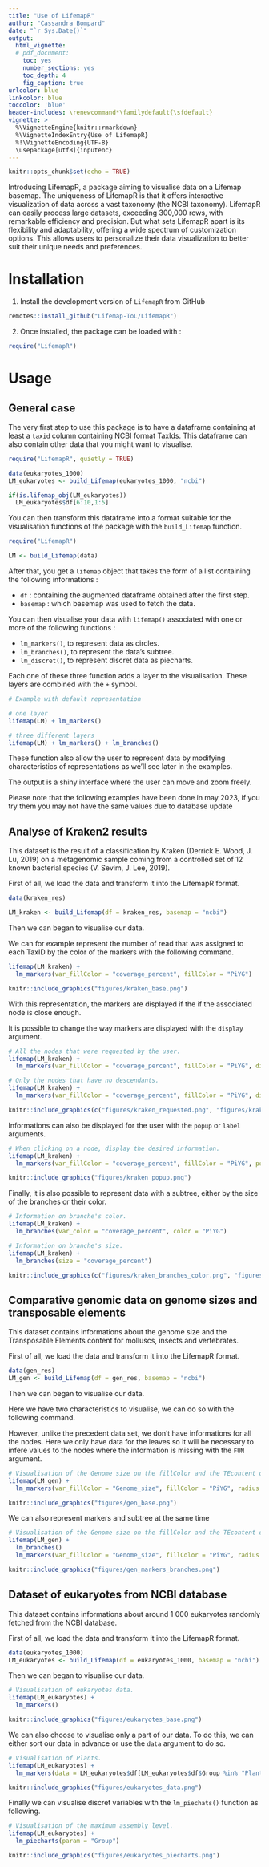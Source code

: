 ```yaml
---
title: "Use of LifemapR"
author: "Cassandra Bompard"
date: "`r Sys.Date()`"
output:
  html_vignette:
  # pdf_document:
    toc: yes
    number_sections: yes
    toc_depth: 4
    fig_caption: true
urlcolor: blue
linkcolor: blue
toccolor: 'blue'
header-includes: \renewcommand*\familydefault{\sfdefault} 
vignette: >
  %\VignetteEngine{knitr::rmarkdown}
  %\VignetteIndexEntry{Use of LifemapR} 
  %!\VignetteEncoding{UTF-8}
  \usepackage[utf8]{inputenc}
---
```


```r
knitr::opts_chunk$set(echo = TRUE)
```

Introducing LifemapR, a package aiming to visualise data on a Lifemap basemap. The uniqueness of LifemapR is that it offers interactive visualization of data across a vast taxonomy (the NCBI taxonomy). LifemapR can easily process large datasets, exceeding 300,000 rows, with remarkable efficiency and precision. 
But what sets LifemapR apart is its flexibility and adaptability, offering a wide spectrum of customization options. This allows users to personalize their data visualization to better suit their unique needs and preferences. 


# Installation

1. Install the development version of `LifemapR` from GitHub

```r
remotes::install_github("Lifemap-ToL/LifemapR")
```

2. Once installed, the package can be loaded with : 
```r
require("LifemapR")
```

# Usage

## General case

The very first step to use this package is to have a dataframe containing at least a ```taxid``` column containing NCBI format TaxIds. This dataframe can also contain other data that you might want to visualise.

```r
require("LifemapR", quietly = TRUE)

data(eukaryotes_1000)
LM_eukaryotes <- build_Lifemap(eukaryotes_1000, "ncbi")
```

```r
if(is.lifemap_obj(LM_eukaryotes))
  LM_eukaryotes$df[6:10,1:5]
```

You can then transform this dataframe into a format suitable for the visualisation functions of the package with the ```build_Lifemap``` function.\

```r
require("LifemapR")

LM <- build_Lifemap(data)
```

After that, you get a ```lifemap```  object that takes the form of a list containing the following informations :

- ```df``` : containing the augmented dataframe obtained after the first step.
- ```basemap``` : which basemap was used to fetch the data.

You can then visualise your data with ```lifemap()``` associated with one or more of the following functions :

- ```lm_markers()```, to represent data as circles.
- ```lm_branches()```, to represent the data's subtree.
- ```lm_discret()```, to represent discret data as piecharts.

Each one of these three function adds a layer to the visualisation. These layers are combined with the ```+``` symbol.

```r
# Example with default representation

# one layer
lifemap(LM) + lm_markers()

# three different layers 
lifemap(LM) + lm_markers() + lm_branches()
```

These function also allow the user to represent data by modifying characteristics of representations as we'll see later in the examples.

The output is a shiny interface where the user can move and zoom freely.


Please note that the following examples have been done in may 2023, if you try them you may not have the same values due to database update

## Analyse of Kraken2 results

This dataset is the result of a classification by Kraken (Derrick E. Wood, J. Lu, 2019) on a metagenomic sample coming from a controlled set of 12 known bacterial species (V. Sevim, J. Lee, 2019).

First of all, we load the data and transform it into the LifemapR format.

```r
data(kraken_res)

LM_kraken <- build_Lifemap(df = kraken_res, basemap = "ncbi")
```

Then we can began to visualise our data.

We can for example represent the number of read that was assigned to each TaxID by the color of the markers with the following command.

```r
lifemap(LM_kraken) + 
  lm_markers(var_fillColor = "coverage_percent", fillColor = "PiYG")
```

```r
knitr::include_graphics("figures/kraken_base.png")
``` 

With this representation, the markers are displayed if the if the associated node is close enough.

It is possible to change the way markers are displayed with the ```display``` argument.

```r
# All the nodes that were requested by the user.
lifemap(LM_kraken) + 
  lm_markers(var_fillColor = "coverage_percent", fillColor = "PiYG", display = "requested")

# Only the nodes that have no descendants.
lifemap(LM_kraken) + 
  lm_markers(var_fillColor = "coverage_percent", fillColor = "PiYG", display = "leaves")

```

```r
knitr::include_graphics(c("figures/kraken_requested.png", "figures/kraken_leaves.png"))
``` 

Informations can also be displayed for the user with the ```popup``` or ```label``` arguments.

```r
# When clicking on a node, display the desired information.
lifemap(LM_kraken) + 
  lm_markers(var_fillColor = "coverage_percent", fillColor = "PiYG", popup = "name")
```

```r
knitr::include_graphics("figures/kraken_popup.png")
``` 

Finally, it is also possible to represent data with a subtree, either by the size of the branches or their color.

```r
# Information on branche's color.
lifemap(LM_kraken) + 
  lm_branches(var_color = "coverage_percent", color = "PiYG")

# Information on branche's size.
lifemap(LM_kraken) + 
  lm_branches(size = "coverage_percent")
```

```r
knitr::include_graphics(c("figures/kraken_branches_color.png", "figures/kraken_branches_size.png"))
``` 


## Comparative genomic data on genome sizes and transposable elements 

This dataset contains informations about the genome size and the Transposable Elements content for molluscs, insects and vertebrates.

First of all, we load the data and transform it into the LifemapR format.

```r
data(gen_res)
LM_gen <- build_Lifemap(df = gen_res, basemap = "ncbi")
```

Then we can began to visualise our data.

Here we have two characteristics to visualise, we can do so with the following command.

However, unlike the precedent data set, we don't have informations for all the nodes. 
Here we only have data for the leaves so it will be necessary to infere values to the nodes where the information is missing with the ```FUN``` argument.

```r
# Visualisation of the Genome size on the fillColor and the TEcontent on the size of markers.
lifemap(LM_gen) + 
  lm_markers(var_fillColor = "Genome_size", fillColor = "PiYG", radius  = "TEcontent_bp", FUN = mean)
```

```r
knitr::include_graphics("figures/gen_base.png")
``` 

We can also represent markers and subtree at the same time 

```r
# Visualisation of the Genome size on the fillColor and the TEcontent on the size of markers.
lifemap(LM_gen) + 
  lm_branches()
  lm_markers(var_fillColor = "Genome_size", fillColor = "PiYG", radius  = "TEcontent_bp", FUN = mean) 
```

```r
knitr::include_graphics("figures/gen_markers_branches.png")
``` 


## Dataset of eukaryotes from NCBI database

This dataset contains informations about around 1 000 eukaryotes randomly fetched from the NCBI database.

First of all, we load the data and transform it into the LifemapR format.

```r
data(eukaryotes_1000)
LM_eukaryotes <- build_Lifemap(df = eukaryotes_1000, basemap = "ncbi")
```

Then we can began to visualise our data.

```r
# Visualisation of eukaryotes data.
lifemap(LM_eukaryotes) + 
  lm_markers()
```

```r
knitr::include_graphics("figures/eukaryotes_base.png")
``` 

We can also choose to visualise only a part of our data. To do this, we can either sort our data in advance or use the ```data``` argument to do so.

```r
# Visualisation of Plants.
lifemap(LM_eukaryotes) + 
  lm_markers(data = LM_eukaryotes$df[LM_eukaryotes$df$Group %in% "Plants", ])
```

```r
knitr::include_graphics("figures/eukaryotes_data.png")
``` 

Finally we can visualise discret variables with the ```lm_piechats()``` function as following.

```r
# Visualisation of the maximum assembly level.
lifemap(LM_eukaryotes) + 
  lm_piecharts(param = "Group")
```

```r
knitr::include_graphics("figures/eukaryotes_piecharts.png")
``` 
